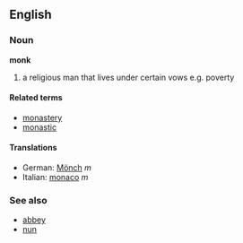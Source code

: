 ==English==

===Noun===
'''monk'''

#a religious man that lives under certain vows e.g. poverty

====Related terms====
*[[monastery]]
*[[monastic]]

====Translations====
*German: [[Mönch]] ''m''
*Italian: [[monaco]] ''m''

===See also===
*[[abbey]]
*[[nun]]